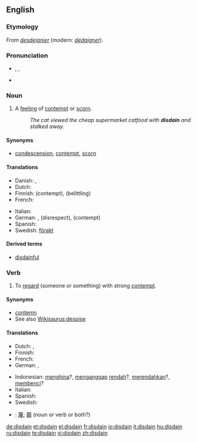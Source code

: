 {{wikipedia|dab=disdain}}
==English==

===Etymology===
From {{etyl|fro}} ''[[desdeignier]]'' (modern: ''[[dédaigner]]'').

===Pronunciation===
* {{enPR|dĭs-dān'}}, {{IPA|/dɪsˈdeɪn/}}, {{SAMPA|/dIs"deIn/}}
* {{rhymes|eɪn}}

===Noun===
{{en-noun|-}}

# {{uncountable}} A [[feeling]] of [[contempt]] or [[scorn]].
#: ''The cat viewed the cheap supermarket catfood with '''disdain''' and stalked away.''

====Synonyms====
* [[condescension]], [[contempt]], [[scorn]]

====Translations====
{{trans-top|feeling of contempt or scorn}}
* Danish: {{t|da|despekt}}, {{t|da|foragt}}
* Dutch: {{t|nl|ongenoegen}}
* Finnish: {{t|fi|halveksunta}} (contempt), {{t|fi|väheksyntä}} (belittling)
* French: {{t+|fr|dédain|m}}
{{trans-mid}}
* Italian: {{t-|it|sdegno|m}}
* German: {{t|de|Verachtung|f}}, {{t-|de|Geringschätzung|f}} (disrespect), {{t|de|Missachtung|f}} (contempt)
* Spanish: {{t|es|desdén|m}}
* Swedish: [[förakt]]
{{trans-bottom}}

====Derived terms====
* [[disdainful]]

===Verb===
{{en-verb}}

# {{transitive}} To [[regard]] (someone or something) with strong [[contempt]].

====Synonyms====
* [[contemn]]
* See also [[Wikisaurus:despise]]

====Translations====
{{trans-top|to regard someone with strong contempt}}
* Dutch: {{t|nl|minachten}}, {{t|nl|versmaden}}
* Finnish: {{t|fi|halveksua}}
* French: {{t+|fr|dédaigner}}
* German: {{t-|de|verachten}}, {{t+|de|verschmähen}}
{{trans-mid}}
* Indonesian: [[hina|menghina]]?, [[anggap|menganggap]] [[rendah]]?, [[rendah|merendahkan]]?, [[benci|membenci]]?
* Italian: {{t-|it|sdegnare}}
* Spanish: {{t-|es|desdeñar}}
* Swedish: {{t+|sv|förakta}}
{{trans-bottom}}

{{checktrans}}
* {{ttbc|CJK Characters}}: [[蔑]]; [[藐]] (noun or verb or both?)

[[de:disdain]]
[[et:disdain]]
[[el:disdain]]
[[fr:disdain]]
[[io:disdain]]
[[it:disdain]]
[[hu:disdain]]
[[ru:disdain]]
[[te:disdain]]
[[vi:disdain]]
[[zh:disdain]]